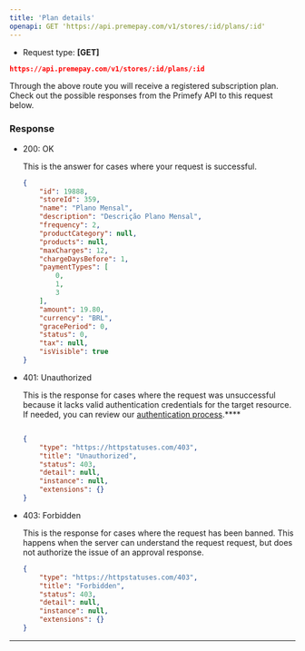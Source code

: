 ```yaml
---
title: 'Plan details'
openapi: GET 'https://api.premepay.com/v1/stores/:id/plans/:id'
---
```


* Request type: **\[GET]**

```json
https://api.premepay.com/v1/stores/:id/plans/:id
```


Through the above route you will receive a registered subscription plan.
Check out the possible responses from the Primefy API to this request below.

### Response

- 200: OK
    
    This is the answer for cases where your request is successful.
    
    ```json
    {
        "id": 19888,
        "storeId": 359,
        "name": "Plano Mensal",
        "description": "Descrição Plano Mensal",
        "frequency": 2,
        "productCategory": null,
        "products": null,
        "maxCharges": 12,
        "chargeDaysBefore": 1,
        "paymentTypes": [
            0,
            1,
            3
        ],
        "amount": 19.80,
        "currency": "BRL",
        "gracePeriod": 0,
        "status": 0,
        "tax": null,
        "isVisible": true
    }
    ```
    
- 401: Unauthorized
    
    This is the response for cases where the request was unsuccessful because it lacks valid authentication credentials for the target resource.
    If needed, you can review our [authentication process](https://www.notion.so/Authentication-c941a0cb8e2647b187d87fcf8a314b37?pvs=21).****
    
    ```json
    
    {
        "type": "https://httpstatuses.com/403",
        "title": "Unauthorized",
        "status": 403,
        "detail": null,
        "instance": null,
        "extensions": {}
    }
    ```
    
- 403: Forbidden
    
    This is the response for cases where the request has been banned. This happens when the server can understand the request request, but does not authorize the issue of an approval response.
    
    ```json
    {
        "type": "https://httpstatuses.com/403",
        "title": "Forbidden",
        "status": 403,
        "detail": null,
        "instance": null,
        "extensions": {}
    }
    ```
    

---